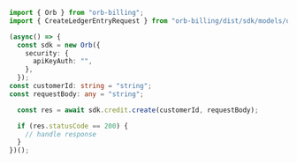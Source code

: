 ```typescript CreateLedgerEntry.ts
import { Orb } from "orb-billing";
import { CreateLedgerEntryRequest } from "orb-billing/dist/sdk/models/operations";

(async() => {
  const sdk = new Orb({
    security: {
      apiKeyAuth: "",
    },
  });
const customerId: string = "string";
const requestBody: any = "string";

  const res = await sdk.credit.create(customerId, requestBody);

  if (res.statusCode == 200) {
    // handle response
  }
})();
```
